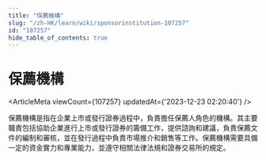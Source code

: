 ```yaml
---
title: "保薦機構"
slug: "/zh-HK/learn/wiki/sponsorinstitution-107257"
id: "107257"
hide_table_of_contents: true
---
```



<Breadcrumbs current="保薦機構" />

# 保薦機構

<ArticleMeta viewCount={107257} updatedAt={'2023-12-23 02:20:40'} />
<div className='border-solid border-b border-t-0 my-4 border-[var(--ifm-color-gray-300)]' />

保薦機構是指在企業上市或發行證券過程中，負責擔任保薦人角色的機構。其主要職責包括協助企業進行上市或發行證券的籌備工作，提供諮詢和建議，負責保薦文件的編制和審核，並在發行過程中負責市場推介和銷售等工作。保薦機構需要具備一定的資金實力和專業能力，並遵守相關法律法規和證券交易所的規定。
